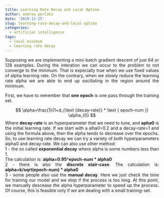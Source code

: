 ```yaml
---
title: Learning Rate Decay and Local Optima
author: andrea perlato
date: '2019-11-25'
slug: learning-rate-decay-and-local-optima
categories:
  - artificial intelligence
tags:
  - local minimum
  - learning rate decay
---
```


<style>
body {
text-align: justify}
</style>

Supposing we are implementing a mini-batch gradient descent of just 64 or 128 examples. During the interation we can occur to the problem to not converge to the minimum. That is expecially true when we use fixed values of alpha learning rate. On the contrary, when we slowly reduce the learning rate alpha we are able to end up oscillating in the region around the minimum. 

First, we have to remember that **one epoch** is one pass through the training set.

$$
\alpha=\frac{1}{1+d_{\text {decay-rate}} * \text { epoch-num }} \alpha_{0}
$$
Where **decay-rate** is an hyperparameter that we need to tune, and **apha0** is the initial learning rate.
If we start with a alha0=0.2 and a decay-rate=1 and using the formula above, then the alpha tends to decrease over the epochs. So, to use learning rate decay we can try a variety of both hyperparameters alpha0 and decay-rate.
We can also use other method: </br>
1 - the so called **exponential decay** where alpha is some numbers less than 1. </br> 
The calculation is: **aipha=0.95^epoch-num * alpha0** </br>
2 - there is also the **discrete stair-case**. The calculation is: **alpha=k/sqrt(epoch-num) * alpha0** </br>
3 - some people also use the **manual decay**. Here we just check the time for training our model and we stop if the process is too long. At this point, we manually descease the alpha hyperparameter to speed up the process. Of course, this is feasible only if we are dealing with a small training-set.




































